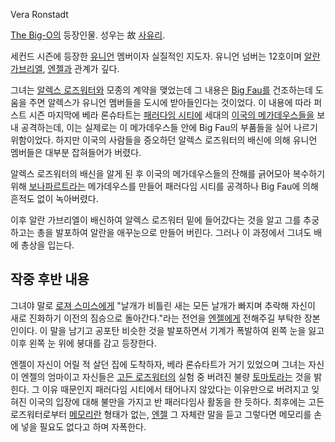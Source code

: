 Vera Ronstadt


[[The Big-O]]의 등장인물. 성우는 故 [[사유리]].

세컨드 시즌에 등장한 [[유니언]] 멤버이자 실질적인 지도자. 유니언 넘버는 12호이며 [[알란 가브리엘]], [[엔젤]]과 관계가 깊다.

그녀는 [[알렉스 로즈워터]]와 모종의 계약을 맺었는데 그 내용은 [[Big Fau]]를 건조하는데 도움을 주면 알렉스가 유니언 멤버들을 도시에 받아들인다는 것이었다. 이 내용에 따라 퍼스트 시즌 마지막에 베라 론슈타트는 [[패러다임 시티]]에 세대의 [[이국의 메가데우스]]들을 보내 공격하는데, 이는 실제로는 이 메가데우스들 안에 Big Fau의 부품들을 실어 나르기 위함이었다. 하지만 이국의 사람들을 증오하던 알렉스 로즈워터의 배신에 의해 유니언 멤버들은 대부분 잡혀들어가 버렸다.

알렉스 로즈워터의 배신을 알게 된 후 이국의 메가데우스들의 잔해를 긁어모아 복수하기 위해 [[보나파르트]]라는 메가데우스를 만들어 패러다임 시티를 공격하나 Big Fau에 의해 흔적도 없이 녹아버렸다.

이후 알란 가브리엘이 배신하여 알렉스 로즈워터 밑에 들어갔다는 것을 알고 그를 추궁하고는 총을 발포하여 알란을 애꾸눈으로 만들어 버린다. 그러나 이 과정에서 그녀도 배에 총상을 입는다.


== 작중 후반 내용 ==

그녀야 말로 [[로져 스미스]]에게 "날개가 비틀린 새는 모든 날개가 빠지며 추락해 자신이 새로 진화하기 이전의 짐승으로 돌아간다."라는 전언을 [[엔젤]]에게 전해주길 부탁한 장본인이다. 이 말을 남기고 공포탄 비슷한 것을 발포하면서 기계가 폭발하여 왼쪽 눈을 잃고 이후 왼쪽 눈 위에 붕대를 감고 등장한다.

엔젤이 자신이 어릴 적 살던 집에 도착하자, 베라 론슈타트가 거기 있었으며 그녀는 자신이 엔젤의 엄마이고 자신들은 [[고든 로즈워터]]의 실험 중 버려진 불량 [[토마토]]라는 것을 밝힌다. 그 이유 때문인지 패러다임 시티에서 태어나지 않았다는 이유만으로 버려지고 잊혀진 이국의 입장에 대해 불만을 가지고 반 패러다임사 활동을 한 듯하다. 최후에는 고든 로즈워터로부터 [[메모리]]란 형태가 없는, [[엔젤]] 그 자체란 말을 듣고 그렇다면 메모리를 손에 넣을 필요도 없다고 하며 자폭한다.
